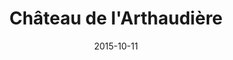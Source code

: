 ---
posttype: "photogrammetry"
title: "Château de l'Arthaudière"
path: "/chateau-de-larthaudiere"
date: "2015-10-11"
cover: "./screenshot.jpg"
tldr: ""
photocount: "253"
camera: "Sony RX100M2"
polycount: "650 000"
texture: "8192 x 8192"
processingsoftware: "Agisoft Photoscan"
sketchfablink: "https://sketchfab.com/3d-models/chateau-de-larthaudiere-a306d2b6f6c84603b1d14606ccb29589"
---